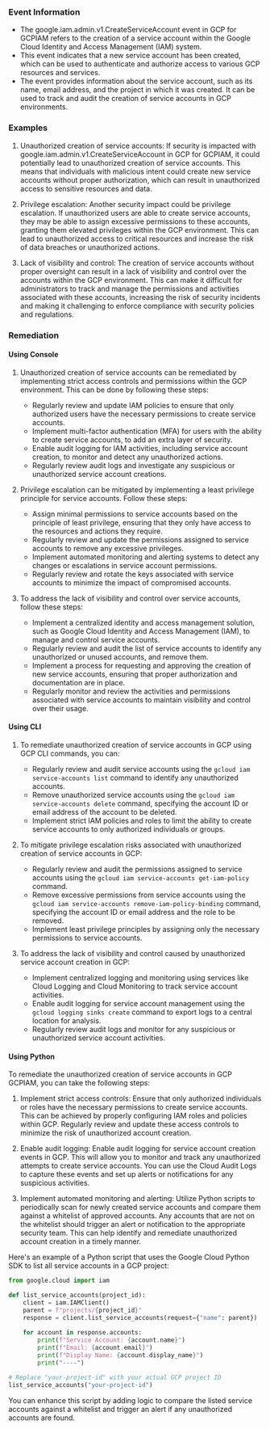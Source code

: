 
### Event Information

- The google.iam.admin.v1.CreateServiceAccount event in GCP for GCPIAM refers to the creation of a service account within the Google Cloud Identity and Access Management (IAM) system.
- This event indicates that a new service account has been created, which can be used to authenticate and authorize access to various GCP resources and services.
- The event provides information about the service account, such as its name, email address, and the project in which it was created. It can be used to track and audit the creation of service accounts in GCP environments.


### Examples

1. Unauthorized creation of service accounts: If security is impacted with google.iam.admin.v1.CreateServiceAccount in GCP for GCPIAM, it could potentially lead to unauthorized creation of service accounts. This means that individuals with malicious intent could create new service accounts without proper authorization, which can result in unauthorized access to sensitive resources and data.

2. Privilege escalation: Another security impact could be privilege escalation. If unauthorized users are able to create service accounts, they may be able to assign excessive permissions to these accounts, granting them elevated privileges within the GCP environment. This can lead to unauthorized access to critical resources and increase the risk of data breaches or unauthorized actions.

3. Lack of visibility and control: The creation of service accounts without proper oversight can result in a lack of visibility and control over the accounts within the GCP environment. This can make it difficult for administrators to track and manage the permissions and activities associated with these accounts, increasing the risk of security incidents and making it challenging to enforce compliance with security policies and regulations.

### Remediation

#### Using Console

1. Unauthorized creation of service accounts can be remediated by implementing strict access controls and permissions within the GCP environment. This can be done by following these steps:
   - Regularly review and update IAM policies to ensure that only authorized users have the necessary permissions to create service accounts.
   - Implement multi-factor authentication (MFA) for users with the ability to create service accounts, to add an extra layer of security.
   - Enable audit logging for IAM activities, including service account creation, to monitor and detect any unauthorized actions.
   - Regularly review audit logs and investigate any suspicious or unauthorized service account creations.

2. Privilege escalation can be mitigated by implementing a least privilege principle for service accounts. Follow these steps:
   - Assign minimal permissions to service accounts based on the principle of least privilege, ensuring that they only have access to the resources and actions they require.
   - Regularly review and update the permissions assigned to service accounts to remove any excessive privileges.
   - Implement automated monitoring and alerting systems to detect any changes or escalations in service account permissions.
   - Regularly review and rotate the keys associated with service accounts to minimize the impact of compromised accounts.

3. To address the lack of visibility and control over service accounts, follow these steps:
   - Implement a centralized identity and access management solution, such as Google Cloud Identity and Access Management (IAM), to manage and control service accounts.
   - Regularly review and audit the list of service accounts to identify any unauthorized or unused accounts, and remove them.
   - Implement a process for requesting and approving the creation of new service accounts, ensuring that proper authorization and documentation are in place.
   - Regularly monitor and review the activities and permissions associated with service accounts to maintain visibility and control over their usage.

#### Using CLI

1. To remediate unauthorized creation of service accounts in GCP using GCP CLI commands, you can:
   - Regularly review and audit service accounts using the `gcloud iam service-accounts list` command to identify any unauthorized accounts.
   - Remove unauthorized service accounts using the `gcloud iam service-accounts delete` command, specifying the account ID or email address of the account to be deleted.
   - Implement strict IAM policies and roles to limit the ability to create service accounts to only authorized individuals or groups.

2. To mitigate privilege escalation risks associated with unauthorized creation of service accounts in GCP:
   - Regularly review and audit the permissions assigned to service accounts using the `gcloud iam service-accounts get-iam-policy` command.
   - Remove excessive permissions from service accounts using the `gcloud iam service-accounts remove-iam-policy-binding` command, specifying the account ID or email address and the role to be removed.
   - Implement least privilege principles by assigning only the necessary permissions to service accounts.

3. To address the lack of visibility and control caused by unauthorized service account creation in GCP:
   - Implement centralized logging and monitoring using services like Cloud Logging and Cloud Monitoring to track service account activities.
   - Enable audit logging for service account management using the `gcloud logging sinks create` command to export logs to a central location for analysis.
   - Regularly review audit logs and monitor for any suspicious or unauthorized service account activities.

#### Using Python

To remediate the unauthorized creation of service accounts in GCP GCPIAM, you can take the following steps:

1. Implement strict access controls: Ensure that only authorized individuals or roles have the necessary permissions to create service accounts. This can be achieved by properly configuring IAM roles and policies within GCP. Regularly review and update these access controls to minimize the risk of unauthorized account creation.

2. Enable audit logging: Enable audit logging for service account creation events in GCP. This will allow you to monitor and track any unauthorized attempts to create service accounts. You can use the Cloud Audit Logs to capture these events and set up alerts or notifications for any suspicious activities.

3. Implement automated monitoring and alerting: Utilize Python scripts to periodically scan for newly created service accounts and compare them against a whitelist of approved accounts. Any accounts that are not on the whitelist should trigger an alert or notification to the appropriate security team. This can help identify and remediate unauthorized account creation in a timely manner.

Here's an example of a Python script that uses the Google Cloud Python SDK to list all service accounts in a GCP project:

```python
from google.cloud import iam

def list_service_accounts(project_id):
    client = iam.IAMClient()
    parent = f"projects/{project_id}"
    response = client.list_service_accounts(request={"name": parent})
    
    for account in response.accounts:
        print(f"Service Account: {account.name}")
        print(f"Email: {account.email}")
        print(f"Display Name: {account.display_name}")
        print("----")

# Replace "your-project-id" with your actual GCP project ID
list_service_accounts("your-project-id")
```

You can enhance this script by adding logic to compare the listed service accounts against a whitelist and trigger an alert if any unauthorized accounts are found.

